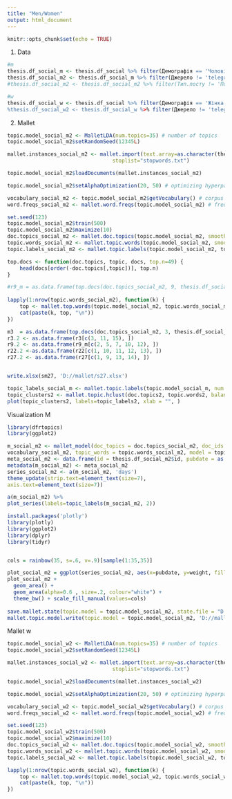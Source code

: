 ---
title: "Men/Women"
output: html_document
---

```{r setup, include=FALSE}
knitr::opts_chunk$set(echo = TRUE)
```

1) Data
```{r}
#m
thesis.df_social_m <- thesis.df_social %>% filter(Демографія == 'Чоловік')
thesis.df_social_m2 <- thesis.df_social_m %>% filter(Джерело != 'telegram.me') 
#thesis.df_social_m2 <- thesis.df_social_m2 %>% filter(Тип.посту != 'Пост')

#w
thesis.df_social_w <- thesis.df_social %>% filter(Демографія == 'Жінка')
%thesis.df_social_w2 <- thesis.df_social_w %>% filter(Джерело != 'telegram.me')
```


2) Mallet 
```{r}
topic.model_social_m2 <- MalletLDA(num.topics=35) # number of topics
topic.model_social_m2$setRandomSeed(12345L)

mallet.instances_social_m2 <- mallet.import(text.array=as.character(thesis.df_social_m2$cleaned_post),
                                  stoplist="stopwords.txt") 

topic.model_social_m2$loadDocuments(mallet.instances_social_m2) 

topic.model_social_m2$setAlphaOptimization(20, 50) # optimizing hyperparameters

vocabulary_social_m2 <- topic.model_social_m2$getVocabulary() # corpus dictionary
word.freqs_social_m2 <- mallet.word.freqs(topic.model_social_m2) # frequency table
```


```{r}
set.seed(123)
topic.model_social_m2$train(500)
topic.model_social_m2$maximize(10)
doc.topics_social_m2 <- mallet.doc.topics(topic.model_social_m2, smoothed=TRUE, normalized=TRUE)
topic.words_social_m2 <- mallet.topic.words(topic.model_social_m2, smoothed=TRUE, normalized=TRUE)
topic.labels_social_m2 <- mallet.topic.labels(topic.model_social_m2, topic.words_social, 10)

top.docs <- function(doc.topics, topic, docs, top.n=49) {
    head(docs[order(-doc.topics[,topic])], top.n)
}

#r9_m = as.data.frame(top.docs(doc.topics_social_m2, 9, thesis.df_social_m2$Дайджест.текста))
 
lapply(1:nrow(topic.words_social_m2), function(k) {
    top <- mallet.top.words(topic.model_social_m2, topic.words_social_m2[k,], 10) %>% select("term")
    cat(paste(k, top, "\n")) 
})
```

```{r}
m3  = as.data.frame(top.docs(doc.topics_social_m2, 3, thesis.df_social_m2$Дайджест.текста))
r3.2 <- as.data.frame(r3[c(3, 11, 15), ])
r9.2 <- as.data.frame(r9_m[c(2, 5, 7, 10, 12), ])
r22.2 <-as.data.frame(r22[c(1, 10, 11, 12, 13), ])
r27.2 <- as.data.frame(r27[c(1, 9, 13, 14), ])


write.xlsx(sm27, 'D://mallet/s27.xlsx')
```

```{r}
topic_labels_social_m <- mallet.topic.labels(topic.model_social_m, num.top.words = 2)
topic_clusters2 <- mallet.topic.hclust(doc.topics2, topic.words2, balance = 0.5)
plot(topic_clusters2, labels=topic_labels2, xlab = "", )
```

Visualization M
```{r}
library(dfrtopics)
library(ggplot2)

m_social_m2 <- mallet_model(doc_topics = doc.topics_social_m2, doc_ids = thesis.df_social_m2$id, vocab = 
vocabulary_social_m2, topic_words = topic.words_social_m2, model = topic.model_social_m2)
meta_social_m2 <- data.frame(id = thesis.df_social_m2$id, pubdate = as.Date(thesis.df_social_m2$Дата, "%d.%m.%Y"))
metadata(m_social_m2) <- meta_social_m2
series_social_m2 <- a(m_social_m2, 'days')
theme_update(strip.text=element_text(size=7), 
axis.text=element_text(size=7))

a(m_social_m2) %>%
plot_series(labels=topic_labels(m_social_m2, 2))

```

```{r}
install.packages('plotly')
library(plotly)
library(ggplot2)
library(dplyr)
library(tidyr)


cols = rainbow(35, s=.6, v=.9)[sample(1:35,35)]

plot_social_m2 = ggplot(series_social_m2, aes(x=pubdate, y=weight, fill=as.character(topic)))
plot_social_m2 + 
  geom_area() +
  geom_area(alpha=0.6 , size=.2, colour="white") +
  theme_bw() + scale_fill_manual(values=cols)
  
save.mallet.state(topic.model = topic.model_social_m2, state.file = "D://mallet/social_m2_mallet_state.gz")
mallet.topic.model.write(topic.model = topic.model_social_m2, 'D://mallet/social_m2_mal.model')
```


Mallet w
```{r}
topic.model_social_w2 <- MalletLDA(num.topics=35) # number of topics
topic.model_social_w2$setRandomSeed(12345L)

mallet.instances_social_w2 <- mallet.import(text.array=as.character(thesis.df_social_w2$cleaned_post),
                                  stoplist="stopwords.txt") 

topic.model_social_w2$loadDocuments(mallet.instances_social_w2) 

topic.model_social_w2$setAlphaOptimization(20, 50) # optimizing hyperparameters

vocabulary_social_w2 <- topic.model_social_w2$getVocabulary() # corpus dictionary
word.freqs_social_w2 <- mallet.word.freqs(topic.model_social_w2) # frequency table
```

```{r}

set.seed(123)
topic.model_social_w2$train(500)
topic.model_social_w2$maximize(10)
doc.topics_social_w2 <- mallet.doc.topics(topic.model_social_w2, smoothed=TRUE, normalized=TRUE)
topic.words_social_w2 <- mallet.topic.words(topic.model_social_w2, smoothed=TRUE, normalized=TRUE)
topic.labels_social_w2 <- mallet.topic.labels(topic.model_social_w2, topic.words_social_w2, 10)

lapply(1:nrow(topic.words_social_w2), function(k) {
    top <- mallet.top.words(topic.model_social_w2, topic.words_social_w2[k,], 10) %>% select("term")
    cat(paste(k, top, "\n")) 
})
```

